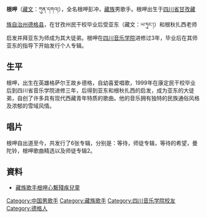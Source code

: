 {{unreferenced|time=2013-11-26T04:49:18+00:00}}
'''根呷'''（[[藏文|藏文]]：ཀུན་དགའ།），全名根呷彭冲，[[藏族|藏族]]男歌手。根呷出生于[[四川省|四川省]][[甘孜藏族自治州|甘孜藏族自治州]][[德格县|德格县]]，在甘孜州民干校毕业后受亚东（藏文：ཡ་ཏུང་།）和根秋扎西老师启发并拜亚东为师成为其大徒弟。根呷在[[四川音乐学院|四川音乐学院]]进修过3年，毕业后在其师亚东的指导下开始发行个人专辑。

==生平 ==
根呷，出生在英雄格萨尔王故乡德格，自幼喜爱唱歌，1999年在康定民干校毕业后到四川省音乐学院进修三年，后得到亚东和根秋扎西的启发，成为亚东的大徒弟，自创了许多具有现代西藏青年特质的歌曲。他的音乐拥有独特的民族通俗风格及浓郁的雪域风情。

==唱片 ==
根呷自出道至今，共发行了6张专辑，分别是：等待，师徒专辑，等待的希望，曼陀铃，根呷歌曲精选以及师徒专辑2。

==資料 ==

* [https://web.archive.org/web/20131227104134/http://big5.tibet.cn/g2b/www.tibetculture.net/2012gw/zx/201307/t20130709_1906054.html 藏族歌手根呷心繫殘疾兒童]


[[Category:中国男歌手|Category:中国男歌手]]
[[Category:藏族歌手|Category:藏族歌手]]
[[Category:四川音乐学院校友|Category:四川音乐学院校友]]
[[Category:德格人|Category:德格人]]
